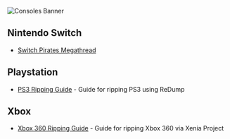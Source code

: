 ![Consoles Banner](https://files.catbox.moe/e9tkxk.png)

## Nintendo Switch

- [Switch Pirates Megathread](https://old.reddit.com/r/SwitchPirates/wiki/index)

## Playstation

- [PS3 Ripping Guide](http://wiki.redump.org/index.php?title=Sony_PlayStation_3_Dumping_Guide) - Guide for ripping PS3 using ReDump

## Xbox

- [Xbox 360 Ripping Guide](https://github.com/xenia-project/xenia/wiki/quickstart) - Guide for ripping Xbox 360 via Xenia Project
